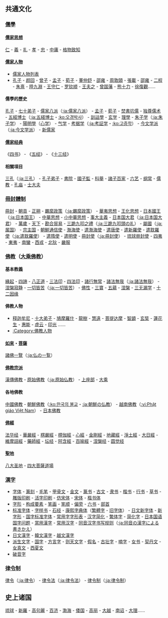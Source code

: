 ==共通文化==
===[[儒學|儒學]]===
====[[儒家思想|儒家思想]]====
[[仁|仁]] - [[義|義]] - [[礼|礼]] - [[孝|孝]] - [[忠|忠]] - [[中庸|中庸]] - [[格物致知|格物致知]]
====[[儒家人物|儒家人物]]====
*[[儒家人物列表|儒家人物列表]]
*[[孔子|孔子]] - [[颜回|颜回]] - [[曾子|曾子]] - [[孟子|孟子]] - [[荀子|荀子]] - [[董仲舒|董仲舒]] - [[邵雍|邵雍]] - [[周敦頤|周敦頤]] - [[張載_(北宋)|張載]] - [[邵雍|邵雍]] - [[二程|二程]] - [[朱熹|朱熹]] - [[陸九淵|陸九淵]] - [[王守仁|王守仁]] - [[罗钦顺|罗钦顺]] - [[王夫之|王夫之]] - [[曾国藩|曾国藩]] - [[熊十力|熊十力]] - [[徐復觀|徐復觀]]……

====儒學的歷史====
[[孔子|孔子]] - [[七十弟子|七十弟子]] - [[儒家八派|儒家八派]]（[[:ja:儒家八派|:ja:儒家八派]]） - [[孟子|孟子]] - [[荀子|荀子]] - [[焚書坑儒|焚書坑儒]] - [[独尊儒术|独尊儒术]] - [[五經博士|五經博士]]（[[:ja:五経博士|:ja:五経博士]]・[[:ko:오경박사|:ko:오경박사]]） - [[訓詁學|訓詁學]] - [[玄学|玄学]] - [[宋明理學|理學]] - [[朱子学|朱子学]]（[[:ja:朱子学|:ja:朱子学]]） - [[陽明學|陽明學]]（[[心学|心学]]） - [[气学|气学]] - [[考据学|考据学]]（[[:ja:考証学|:ja:考証学]]・[[:ko:고증학|:ko:고증학]]） - [[今文学派|今文学派]]（[[:ja:今文学派|:ja:今文学派]]） - [[新儒家|新儒家]]

====[[儒家经典|儒家经典]]====
《[[四书|四书]]》 - 《[[五经|五经]]》 - 《[[十三经|十三经]]》
====相關項目====
[[三孔|三孔]]（[[:ja:三孔|:ja:三孔]]） - [[孔子弟子|孔子弟子]] - [[書院|書院]] - [[國子監|國子監]] - [[科舉|科舉]] - [[諸子百家|諸子百家]] - [[六艺|六艺]] - [[纲常|纲常]] - [[儒教_(宗教)|儒教]] - [[孔庙|孔庙]] - [[士大夫|士大夫]]

===[[冊封體制|冊封體制]]===
[[冊封|冊封]] - [[朝貢|朝貢]] - [[正朔|正朔]] - [[羈縻政策|羈縻政策]]（[[:ja:羈縻政策|:ja:羈縻政策]]） - [[華夷思想|華夷思想]] - [[王化思想|王化思想]] - [[日本國王|日本國王]]（[[:ja:日本国王|:ja:日本国王]]） - [[中華思想|中華思想]] - [[小中華思想|小中華思想]] - [[事大主義|事大主義]] - [[日本国大君|日本国大君]]（[[:ja:日本国大君|:ja:日本国大君]]） - [[萬歲|萬歲]] - [[天下|天下]] - [[勘合貿易|勘合貿易]] - [[三跪九叩之禮|三跪九叩之禮]]（[[:ja:三跪九叩頭の礼|:ja:三跪九叩頭の礼]]） - [[屬國|屬國]]（[[:ja:属国|:ja:属国]]） - [[宗主国|宗主国]] - [[朝鮮通信使|朝鮮通信使]] - [[渤海使|渤海使]] - [[遣渤海使|遣渤海使]] - [[遣唐使|遣唐使]] - [[遣新羅使|遣新羅使]] - [[遣耽羅使|遣耽羅使]]（[[:ja:遣耽羅使|:ja:遣耽羅使]]） - [[遣隋使|遣隋使]] - [[遣明使|遣明使]] - [[冊封使|冊封使]]（[[:ja:冊封使|:ja:冊封使]]） - [[琉球册封使|琉球册封使]] - [[四夷|四夷]] - [[東夷|東夷]] - [[南蠻|南蠻]] - [[西戎|西戎]] - [[北狄|北狄]] - [[畿服|畿服]]

===[[佛教|佛教]]（[[大乘佛教|大乘佛教]]）===
====基本教義====
[[緣起|緣起]] - [[四諦|四諦]] - [[八正道|八正道]] - [[三法印|三法印]] - [[四法印|四法印]] - [[諸行無常|諸行無常]] - [[諸法無我|諸法無我]]（[[:ja:諸法無我|:ja:諸法無我]]） - [[涅槃寂静|涅槃寂静]] - [[一切皆苦|一切皆苦]]（[[:ja:一切皆苦|:ja:一切皆苦]]） - [[佛性|佛性]] - [[三寶_(佛教)|三寶]] - [[五蘊|五蘊]] - [[涅槃|涅槃]] - [[三无漏学|三无漏学]] - [[十二因缘|十二因缘]]

====佛教人物====
*[[释迦牟尼|释迦牟尼]] - [[十大弟子|十大弟子]] - [[鳩摩羅什|鳩摩羅什]] - [[龍樹|龍樹]] - [[慧遠|慧遠]] - [[菩提达摩|菩提达摩]] - [[智顗|智顗]] - [[玄奘|玄奘]] - [[蓮花生|蓮花生]] - [[惠能|惠能]] - [[虚云|虚云]] - [[印光|印光]] ……
*[[:Category:佛教人物|:Category:佛教人物]]
====[[如來|如來]]・[[菩薩|菩薩]]====
[[諸佛一覽|諸佛一覽]]（[[:ja:仏の一覧|:ja:仏の一覧]]）

====[[佛教宗派|佛教宗派]]====
[[漢傳佛教|漢傳佛教]] - [[原始佛教|原始佛教]]（[[:ja:原始仏教|:ja:原始仏教]]） - [[上座部|上座部]] - [[大乘|大乘]]

====各地佛教====
[[中國佛教|中國佛教]] - [[朝鮮佛教|朝鮮佛教]]（[[:ko:한국의_불교|:ko:한국의 불교]]・[[:ja:朝鮮の仏教|:ja:朝鮮の仏教]]） - [[越南佛教|越南佛教]]（[[:vi:Phật_giáo_Việt_Nam|:vi:Phật giáo Việt Nam]]） - [[日本佛教|日本佛教]]

====[[佛經|佛經]]====
[[法华经|法华经]] - [[華嚴經|華嚴經]] - [[楞嚴經|楞嚴經]] - [[楞伽經|楞伽經]] - [[心經|心經]] - [[金剛經|金剛經]] - [[地藏經|地藏經]] - [[淨土五經一論|淨土經]] - [[大日經|大日經]] - [[維摩詰經|維摩詰經]] - [[藥師經|藥師經]] - [[坛经|坛经]] - [[阿含經|阿含經]] - [[百喻經|百喻經]] - [[涅槃经|涅槃经]] - [[圆觉经|圆觉经]]
====[[聖地|聖地]]====
[[八大圣地|八大圣地]] - [[四大菩薩道場|四大菩薩道場]]

===[[漢字|漢字]]===
*[[字体|字体]] - [[篆刻|篆刻]] - [[毛笔|毛笔]] - [[甲骨文|甲骨文]] - [[金文|金文]] - [[篆书|篆书]] - [[古文|古文]] - [[隶书|隶书]] - [[楷书|楷书]] - [[行书|行书]] - [[草书|草书]] - [[雕版印刷|雕版印刷]] - [[活字印刷|活字印刷]] - [[仿宋体|仿宋体]] - [[宋体|宋体]] - [[楷书体|楷书体]]
*[[字形|字形]] - [[构成要素|构成要素]] - [[笔画|笔画]] - [[笔顺|笔顺]] - [[偏旁|偏旁]] - [[六书|六书]] - [[部首|部首]]
*[[标准字体|标准字体]] - [[字样书|字样书]] - [[石经|石经]] - [[康熙字典体|康熙字典体]]（[[繁體字|繁體字]] - [[旧字体|旧字体]]） - [[日文新字体|日文新字体]] - [[新字形|新字形]] - [[国字标准字体|国字标准字体]] - [[常用字字形表|常用字字形表]] - [[汉字简化|汉字简化]] - [[繁体字|繁体字]] - [[简化字|简化字]] - [[日本国语国字问题|日本国语国字问题]] - [[當用漢字|當用漢字]] - [[常用汉字|常用汉字]] - [[同音汉字书写规则|同音汉字书写规则]]（[[:ja:同音の漢字による書きかえ|:ja:同音の漢字による書きかえ]]）
*[[日文漢字|日文漢字]] - [[韓文漢字|韓文漢字]] - [[越文漢字|越文漢字]]
*[[派生文字|派生文字]] - [[国字|国字]] - [[方言字|方言字]] - [[则天文字|则天文字]] - [[日語假名|假名]] - [[古壮字|古壮字]] - [[喃字|喃字]] - [[女书|女书]] - [[契丹文|契丹文]] - [[女真文|女真文]] - [[西夏文|西夏文]]
*[[破音字|破音字]]

===[[律令制|律令制]]===
[[律令|律令]]（[[:ja:律令|:ja:律令]]） - [[律令法|律令法]]（[[:ja:律令法|:ja:律令法]]） - [[律令制|律令制]]（[[:ja:律令制|:ja:律令制]]）

==史上诸国==
[[琉球|琉球]] - [[新羅|新羅]] - [[高句麗|高句麗]] - [[百济|百济]] - [[渤海|渤海]] - [[倭国|倭国]] - [[高丽|高丽]] - [[大越|大越]] - [[南诏|南诏]] - [[大理|大理]]……